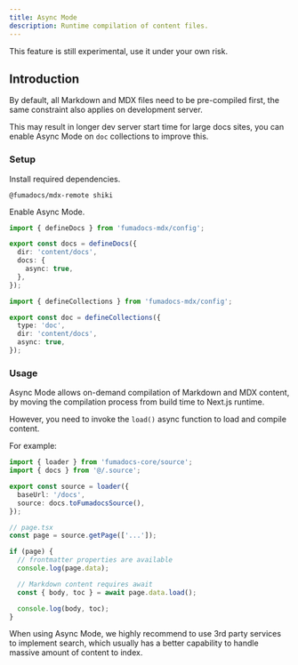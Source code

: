 ```yaml
---
title: Async Mode
description: Runtime compilation of content files.
---
```


<Callout type="warn" title="Experimental">
  This feature is still experimental, use it under your own risk.
</Callout>

## Introduction

By default, all Markdown and MDX files need to be pre-compiled first, the same constraint also applies on development server.

This may result in longer dev server start time for large docs sites, you can enable Async Mode on `doc` collections to improve this.

### Setup

Install required dependencies.

```package-install
@fumadocs/mdx-remote shiki
```

Enable Async Mode.

```ts tab="Docs Collection"
import { defineDocs } from 'fumadocs-mdx/config';

export const docs = defineDocs({
  dir: 'content/docs',
  docs: {
    async: true,
  },
});
```

```ts tab="Doc Collection"
import { defineCollections } from 'fumadocs-mdx/config';

export const doc = defineCollections({
  type: 'doc',
  dir: 'content/docs',
  async: true,
});
```

### Usage

Async Mode allows on-demand compilation of Markdown and MDX content, by moving the compilation process from build time to Next.js runtime.

However, you need to invoke the `load()` async function to load and compile content.

For example:

```ts title="lib/source.ts"
import { loader } from 'fumadocs-core/source';
import { docs } from '@/.source';

export const source = loader({
  baseUrl: '/docs',
  source: docs.toFumadocsSource(),
});

// page.tsx
const page = source.getPage(['...']);

if (page) {
  // frontmatter properties are available
  console.log(page.data);

  // Markdown content requires await
  const { body, toc } = await page.data.load();

  console.log(body, toc);
}
```

When using Async Mode, we highly recommend to use 3rd party services to implement search, which usually has a better capability to handle massive amount of content to index.
